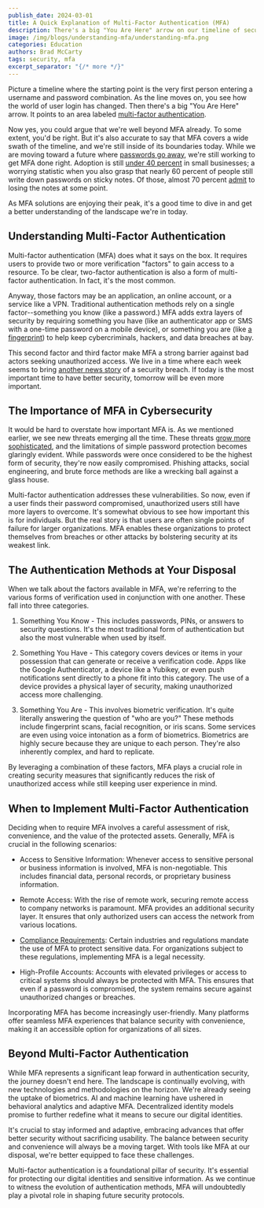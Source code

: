 ```yaml
---
publish_date: 2024-03-01
title: A Quick Explanation of Multi-Factor Authentication (MFA)
description: There's a big "You Are Here" arrow on our timeline of security. It points to multi-factor authentication.
image: /img/blogs/understanding-mfa/understanding-mfa.png
categories: Education
authors: Brad McCarty
tags: security, mfa
excerpt_separator: "{/* more */}"
---
```


Picture a timeline where the starting point is the very first person entering a username and password combination. As the line moves on, you see how the world of user login has changed. Then there's a big "You Are Here" arrow. It points to an area labeled [multi-factor authentication](/articles/authentication/multi-factor-authentication).

Now yes, you could argue that we're well beyond MFA already. To some extent, you'd be right. But it's also accurate to say that MFA covers a wide swath of the timeline, and we're still inside of its boundaries today. While we are moving toward a future where [passwords go away](/articles/authentication/passwordless-authentication-security), we're still working to get MFA done right. Adoption is still [under 40 percent](https://www.resmo.com/blog/multifactor-authentication-statistics) in small businesses; a worrying statistic when you also grasp that nearly 60 percent of people still write down passwords on sticky notes. Of those, almost 70 percent [admit](https://www.lastpass.com/state-of-the-password/global-password-security-report-2019) to losing the notes at some point.

As MFA solutions are enjoying their peak, it's a good time to dive in and get a better understanding of the landscape we're in today.

## Understanding Multi-Factor Authentication

Multi-factor authentication (MFA) does what it says on the box. It requires users to provide two or more verification "factors" to gain access to a resource. To be clear, two-factor authentication is also a form of multi-factor authentication. In fact, it's the most common.

Anyway, those factors may be an application, an online account, or a service like a VPN. Traditional authentication methods rely on a single factor--something you know (like a password.) MFA adds extra layers of security by requiring something you have (like an authenticator app or SMS with a one-time password on a mobile device), or something you are (like [a fingerprint](/blog/introducing-biometric-authentication)) to help keep cybercriminals, hackers, and data breaches at bay.

This second factor and third factor make MFA a strong barrier against bad actors seeking unauthorized access. We live in a time where each week seems to bring [another news story](/blog/grammarly-proves-ciam-not-optional) of a security breach. If today is the most important time to have better security, tomorrow will be even more important.

## The Importance of MFA in Cybersecurity

It would be hard to overstate how important MFA is. As we mentioned earlier, we see new threats emerging all the time. These threats [grow more sophisticated](blog/fusionauth-releases-advanced-threat-detection), and the limitations of simple password protection becomes glaringly evident. While passwords were once considered to be the highest form of security, they're now easily compromised. Phishing attacks, social engineering, and brute force methods are like a wrecking ball against a glass house.

Multi-factor authentication addresses these vulnerabilities. So now, even if a user finds their password compromised, unauthorized users still have more layers to overcome. It's somewhat obvious to see how important this is for individuals. But the real story is that users are often single points of failure for larger organizations. MFA enables these organizations to protect themselves from breaches or other attacks by bolstering security at its weakest link.

## The Authentication Methods at Your Disposal

When we talk about the factors available in MFA, we're referring to the various forms of verification used in conjunction with one another. These fall into three categories.

1.  Something You Know - This includes passwords, PINs, or answers to security questions. It's the most traditional form of authentication but also the most vulnerable when used by itself.

2.  Something You Have - This category covers devices or items in your possession that can generate or receive a verification code. Apps like the Google Authenticator, a device like a Yubikey, or even push notifications sent directly to a phone fit into this category. The use of a device provides a physical layer of security, making unauthorized access more challenging.

3.  Something You Are -  This involves biometric verification. It's quite literally answering the question of "who are you?" These methods include fingerprint scans, facial recognition, or iris scans. Some services are even using voice intonation as a form of biometrics. Biometrics are highly secure because they are unique to each person. They're also inherently complex, and hard to replicate.

By leveraging a combination of these factors, MFA plays a crucial role in creating security measures that significantly reduces the risk of unauthorized access while still keeping user experience in mind.

## When to Implement Multi-Factor Authentication

Deciding when to require MFA involves a careful assessment of risk, convenience, and the value of the protected assets. Generally, MFA is crucial in the following scenarios:

- Access to Sensitive Information: Whenever access to sensitive personal or business information is involved, MFA is non-negotiable. This includes financial data, personal records, or proprietary business information.

- Remote Access: With the rise of remote work, securing remote access to company networks is paramount. MFA provides an additional security layer. It ensures that only authorized users can access the network from various locations.

- [Compliance Requirements](/articles/authentication/mfa-compliance-fusionauth): Certain industries and regulations mandate the use of MFA to protect sensitive data. For organizations subject to these regulations, implementing MFA is a legal necessity.

- High-Profile Accounts: Accounts with elevated privileges or access to critical systems should always be protected with MFA. This ensures that even if a password is compromised, the system remains secure against unauthorized changes or breaches.

Incorporating MFA has become increasingly user-friendly. Many platforms offer seamless MFA experiences that balance security with convenience, making it an accessible option for organizations of all sizes.

## Beyond Multi-Factor Authentication

While MFA represents a significant leap forward in authentication security, the journey doesn't end here. The landscape is continually evolving, with new technologies and methodologies on the horizon. We're already seeing the uptake of biometrics. AI and machine learning have ushered in behavioral analytics and adaptive MFA. Decentralized identity models promise to further redefine what it means to secure our digital identities.

It's crucial to stay informed and adaptive, embracing advances that offer better security without sacrificing usability. The balance between security and convenience will always be a moving target. With tools like MFA at our disposal, we're better equipped to face these challenges.

Multi-factor authentication is a foundational pillar of security. It's essential for protecting our digital identities and sensitive information. As we continue to witness the evolution of authentication methods, MFA will undoubtedly play a pivotal role in shaping future security protocols.

